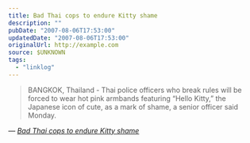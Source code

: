 ```yaml
---
title: Bad Thai cops to endure Kitty shame
description: ""
pubDate: "2007-08-06T17:53:00"
updatedDate: "2007-08-06T17:53:00"
originalUrl: http://example.com
source: $UNKNOWN
tags:
  - "linklog"
---
```


> BANGKOK, Thailand - Thai police officers who break rules will be forced to wear hot pink armbands featuring &ldquo;Hello Kitty,&rdquo; the Japanese icon of cute, as a mark of shame, a senior officer said Monday.

— <cite>[_Bad Thai cops to endure Kitty shame_](http://www.chinadaily.com.cn/world/2007-08/07/content_5448964.htm)</cite>
